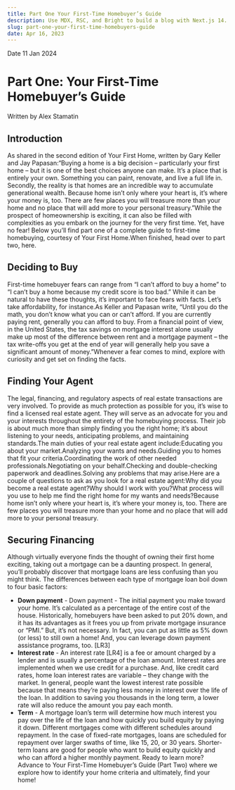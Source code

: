 ```yaml
---
title: Part One Your First-Time Homebuyer’s Guide
description: Use MDX, RSC, and Bright to build a blog with Next.js 14.
slug: part-one-your-first-time-homebuyers-guide
date: Apr 16, 2023
---
```


<div
	className="blogMainImage"
	style={{
		backgroundImage: `url("/StockImages/expertise.webp")`,
	}}
>
	<div className="blogGradient"></div>
	<div className="absolute bottom-0 left-0 p-4 bg-black/50 text-white">
		<div className="flex space-x-2 text-sm">
			<span>Date</span>
			<span>11 Jan 2024</span>
		</div>
		<h1 className="text-4xl font-bold">
			Part One: Your First-Time Homebuyer’s Guide
		</h1>
	</div>
	<div className="absolute bottom-0 right-0 p-4 bg-black/50 text-white">
		<span className="text-sm">Written by Alex Stamatin</span>
	</div>
</div>

## Introduction

As shared in the second edition of Your First Home, written by Gary Keller and Jay Papasan:“Buying a home is a big decision – particularly your first home – but it is one of the best choices anyone can make. It’s a place that is entirely your own. Something you can paint, renovate, and live a full life in. Secondly, the reality is that homes are an incredible way to accumulate generational wealth. Because home isn’t only where your heart is, it’s where your money is, too. There are few places you will treasure more than your home and no place that will add more to your personal treasury.”While the prospect of homeownership is exciting, it can also be filled with complexities as you embark on the journey for the very first time. Yet, have no fear! Below you’ll find part one of a complete guide to first-time homebuying, courtesy of Your First Home.When finished, head over to part two, here.

## Deciding to Buy

First-time homebuyer fears can range from “I can’t afford to buy a home” to “I can’t buy a home because my credit score is too bad.” While it can be natural to have these thoughts, it’s important to face fears with facts. Let’s take affordability, for instance.As Keller and Papasan write, “Until you do the math, you don’t know what you can or can’t afford. If you are currently paying rent, generally you can afford to buy. From a financial point of view, in the United States, the tax savings on mortgage interest alone usually make up most of the difference between rent and a mortgage payment – the tax write-offs you get at the end of year will generally help you save a significant amount of money.”Whenever a fear comes to mind, explore with curiosity and get set on finding the facts.

## Finding Your Agent

The legal, financing, and regulatory aspects of real estate transactions are very involved. To provide as much protection as possible for you, it’s wise to find a licensed real estate agent. They will serve as an advocate for you and your interests throughout the entirety of the homebuying process. Their job is about much more than simply finding you the right home; it’s about listening to your needs, anticipating problems, and maintaining standards.The main duties of your real estate agent include:Educating you about your market.Analyzing your wants and needs.Guiding you to homes that fit your criteria.Coordinating the work of other needed professionals.Negotiating on your behalf.Checking and double-checking paperwork and deadlines.Solving any problems that may arise.Here are a couple of questions to ask as you look for a real estate agent:Why did you become a real estate agent?Why should I work with you?What process will you use to help me find the right home for my wants and needs?Because home isn’t only where your heart is, it’s where your money is, too. There are few places you will treasure more than your home and no place that will add more to your personal treasury.

## Securing Financing

Although virtually everyone finds the thought of owning their first home exciting, taking out a mortgage can be a daunting prospect. In general, you’ll probably discover that mortgage loans are less confusing than you might think. The differences between each type of mortgage loan boil down to four basic factors:

- **Down payment** - Down payment - The initial payment you make toward your home. It’s calculated as a percentage of the entire cost of the house. Historically, homebuyers have been asked to put 20% down, and it has its advantages as it frees you up from private mortgage insurance or “PMI.” But, it’s not necessary. In fact, you can put as little as 5% down (or less) to still own a home! And, you can leverage down payment assistance programs, too. [LR3]
- **Interest rate** - An interest rate [LR4] is a fee or amount charged by a lender and is usually a percentage of the loan amount. Interest rates are implemented when we use credit for a purchase. And, like credit card rates, home loan interest rates are variable – they change with the market. In general, people want the lowest interest rate possible because that means they’re paying less money in interest over the life of the loan. In addition to saving you thousands in the long term, a lower rate will also reduce the amount you pay each month.
- **Term** - A mortgage loan’s term will determine how much interest you pay over the life of the loan and how quickly you build equity by paying it down. Different mortgages come with different schedules around repayment. In the case of fixed-rate mortgages, loans are scheduled for repayment over larger swaths of time, like 15, 20, or 30 years. Shorter-term loans are good for people who want to build equity quickly and who can afford a higher monthly payment.
  Ready to learn more? Advance to Your First-Time Homebuyer’s Guide (Part Two) where we explore how to identify your home criteria and ultimately, find your home!
